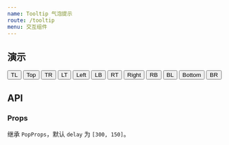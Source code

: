 ```yaml
---
name: Tooltip 气泡提示
route: /tooltip
menu: 交互组件
---
```



## 演示

<Playground>
  <PopShowcase>
    <Tooltip content="Wow!" position="top-left">
      <Button>TL</Button>
    </Tooltip>
    <Tooltip content="Wow!">
      <Button>Top</Button>
    </Tooltip>
    <Tooltip content="Wow!" position="top-right">
      <Button>TR</Button>
    </Tooltip>
    <Tooltip content="Wow!" position="left-top">
      <Button>LT</Button>
    </Tooltip>
    <Tooltip content="Wow!" position="left-center">
      <Button>Left</Button>
    </Tooltip>
    <Tooltip content="Wow!" position="left-bottom">
      <Button>LB</Button>
    </Tooltip>
    <Tooltip content="Wow!" position="right-top">
      <Button>RT</Button>
    </Tooltip>
    <Tooltip content="Wow!" position="right-center">
      <Button>Right</Button>
    </Tooltip>
    <Tooltip content="Wow!" position="right-bottom">
      <Button>RB</Button>
    </Tooltip>
    <Tooltip content="Wow!" position="bottom-left">
      <Button>BL</Button>
    </Tooltip>
    <Tooltip content="Wow!" position="bottom-center">
      <Button>Bottom</Button>
    </Tooltip>
    <Tooltip content="Wow!" position="bottom-right">
      <Button>BR</Button>
    </Tooltip>
  </PopShowcase>
</Playground>

## API

### Props

继承 `PopProps`，默认 `delay` 为 `[300, 150]`。
